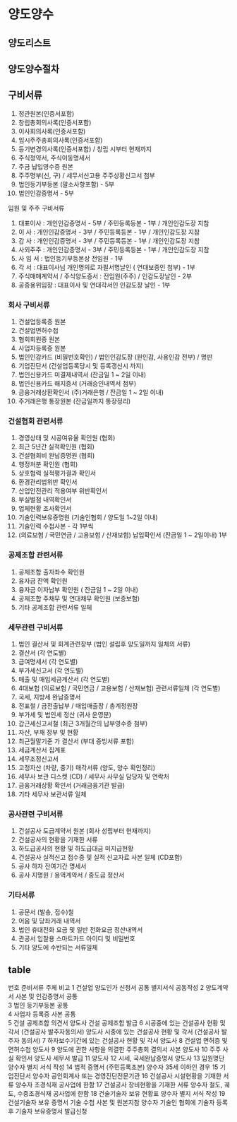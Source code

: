 # 양도양수

## 양도리스트

## 양도양수절차

## 구비서류

1. 정관원본(인증서포함)
2.	창립총회의사록(인증서포함)
3.	이사회의사록(인증서포함)
4.	임시주주총회의사록(인증서포함)
5.	등기변경의사록(인증서포함) / 창립 시부터 현재까지
6.	주식청약서, 주식이동명세서
7.	주금 납입영수증 원본
8.	주주명부(신, 구) / 세무서신고용 주주상황신고서 첨부
9.	법인등기부등본 (말소사항포함) - 5부
9.	법인인감증명서 - 5부

임원 및 주주 구비서류	
1.	대표이사 : 개인인감증명서 - 5부 / 주민등록등본 - 1부 / 개인인감도장 지참
2.	이 사 : 개인인감증명서 - 3부 / 주민등록등본 - 1부 / 개인인감도장 지참
3.	감 사 : 개인인감증명서 - 3부 / 주민등록등본 - 1부 / 개인인감도장 지참
4.	사외주주 : 개인인감증명서 - 3부 / 주민등록등본 - 1부 / 개인인감도장 지참
5.	사 임 서 : 법인등기부등본상 전임원 - 1부
6.	각 서 : 대표이사님 개인명의로 자필서명날인 ( 연대보증인 첨부) - 1부
7.	주식매매계약서 / 주식양도증서 : 전임원(주주) / 인감도장날인 - 2부
8.	공증용위임장 : 대표이사 및 연대각서인 인감도장 날인 - 1부

### 회사 구비서류	
1.	건설업등록증 원본
2.	건설업면허수첩
3.	협회회원증 원본
4.	사업자등록증 원본
5.	법인인감카드 (비밀번호확인) / 법인인감도장 (원인감, 사용인감 전부) / 명판
6.	기업진단서 (건설업등록당시 및 등록갱신시 까지)
7.	법인신용카드 미결제내역서 (잔금일 1 ~ 2일 이내)
8.	법인신용카드 해지증서 (거래승인내역서 첨부)
9.	금융거래상환확인서 (주)거래은행 / 잔금일 1 ~ 2일 이내)
10.	주거래은행 통장원본 (잔금일까지 통장정리)

### 건설협회 관련서류	
1.	경영상태 및 시공여유율 확인원 (협회)
2.	최근 5년간 실적확인원 (협회)
3.	건설협회비 완납증명원 (협회)
4.	행정처분 확인원 (협회)
5.	상호협력 실적평가결과 확인서
6.	환경관리법위반 확인서
7.	산업안전관리 적용여부 위반확인서
8.	부실벌점 내역확인서
9.	업체현황 조사확인서
10.	기술인력보유증명원 (기술인협회 / 양도일 1~2일 이내)
11.	기술인력 수첩사본 - 각 1부씩
12.	(의료보험 / 국민연금 / 고용보험 / 산재보험) 납입확인서 (잔금일 1 ~ 2일이내) 1부

### 공제조합 관련서류	
1.	공제조합 출자좌수 확인원
2.	융자금 잔액 확인원
3.	융자금 이자납부 확인원 ( 잔금일 1 ~ 2일 이내)
4.	공제조합 주채무 및 연대채무 확인원 (보증보험)
5.	기타 공제조합 관련서류 일체

### 세무관련 구비서류	
1.	법인 결산서 및 회계관련장부 (법인 설립후 양도일까지 일체의 서류)
2.	결산서 (각 연도별)
3.	급여명세서 (각 연도별)
4.	부가세신고서 (각 연도별)
5.	매출 및 매입세금계산서 (각 연도별)
6.	4대보헙 (의료보험 / 국민연금 / 고용보험 / 산재보험) 관련서류일체 (각 연도별)
7.	국세, 지방세 완납증명서
8.	전표철 / 금전출납부 / 매입매출장 / 총계정원장
9.	부가세 및 법인세 정산 (귀사 운영분)
10.	갑근세신고서철 (최근 3개월간의 납부영수증 첨부)
11.	자산, 부채 장부 및 현황
12.	최근월말기준 가 결산서 (부대 증빙서류 포함)
13.	세금계산서 집계표
14.	세무조정신고서
15.	고정자산 (차량, 중기) 매각서류 (양도, 양수 확인정리)
16.	세무사 보관 디스켓 (CD) / 세무사 사무실 담당자 및 연락처
17.	금융거래상황 확인서 (거래금융기관 발급)
18.	기타 세무사 보관서류 일체

### 공사관련 구비서류	
1.	건설공사 도급계약서 원본 (회사 성립부터 현재까지)
2.	건설공사의 현황을 기재한 서류
3.	하도급공사의 현황 및 하도급대금 미지급현황
4.	건설공사 실적신고 접수증 및 실적 신고자료 사본 일체 (CD포함)
5.	공사 하자 잔여기간 명세서
6.	공사 지명원 / 용역계약서 / 중도금 정산서

### 기타서류	
1.	공문서 (발송, 접수)철
2.	어음 및 당좌거래 내역서
3.	법인 휴대전화 요금 및 일반 전화요금 정산내역서
4.	관공서 입찰용 스마트카드 아이디 및 비밀번호
5.	기타 양도에 수반되는 서류일체

## table
번호	준비서류	주체	비고
1	건설업 양도인가 신청서	공통	별지서식 공동작성
2	양도계약서 사본 및 인감증명서	공통	
3	법인 등기부등본	공통	
4	사업자 등록증 사본	공통	
5	건설 공제조합 의견서	양도사	건설 공제조합 발급
6	시공중에 있는 건설공사 현황 및 각서 (건설공사 발주자동의서)	양도사	시중에 있는 건설공사 현황 및 각서 (건설공사 발주자 동의서)
7	하자보수기간에 있는 건설공사 현황 및 각서	양도사	
8	건설업 면허증 및 면허수첩	양도사	
9	양도에 관한 사항을 의결한 주주총회 결의서 사본	양도사	
10	주주 사실 확인서	양도사	세무서 발급
11		양도사	
12	시세, 국세완납증명서	양도사	
13	임원명단	양수자	별지 서식 작성
14	법적 증명서 (주민등록초본)	양수자	35세 이하인 경우
15	기업진단서	양수자	공인회계사 또는 경영진단전문기관
16	건설공사 시설현황을 기재한 서류	양수자	조경식재 공사업에 한함
17	건설공사 장비현황을 기재한 서류	양수자	철도, 궤도, 수중조경식재 공사업에 한함
18	건술기술자 보유 현황표	양수자	별지 서식 작성
19	건설기술자 보유 증명서 기술 수첩 사본 및 원본지참	양수자	기술인 협회에 기술자 등록후
기술자 보유증명서 발급신청